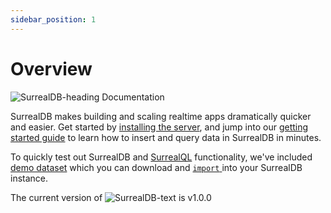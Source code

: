 ```yaml
---
sidebar_position: 1
---
```


# Overview

![SurrealDB-heading](./../static/img/surrealdb-heading.svg "SurrealDB") <span class="documentation-header">Documentation</span>

SurrealDB makes building and scaling realtime apps dramatically quicker and easier. Get started by [installing the server](/docs/category/installation/), and jump into our [getting started guide](/docs/category/introduction/) to learn how to insert and query data in SurrealDB in minutes.

To quickly test out SurrealDB and [SurrealQL](/docs/category/surrealql/) functionality, we've included [demo dataset](/docs/category/surrealql/demo) which you can download and [<code>import</code> ](/docs/category/surrealql/)into your SurrealDB instance.

The current version of ![SurrealDB-text](./../static/img/surrealdb-heading.svg "SurrealDB")  is v1.0.0